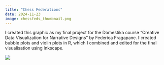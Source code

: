 ```yaml
---
title: "Chess Federations"
date: 2024-11-23
image: chessfeds_thumbnail.png
---
```


I created this graphic as my final project for the Domestika course "Creative Data Visualization for Narrative Designs" by Federica Fragapane. I created bubble plots and violin plots in R, which I combined and edited for the final visualisation using Inkscape.

<img src="/images/chess/chessfeds.png" style="margin:auto;"/>
